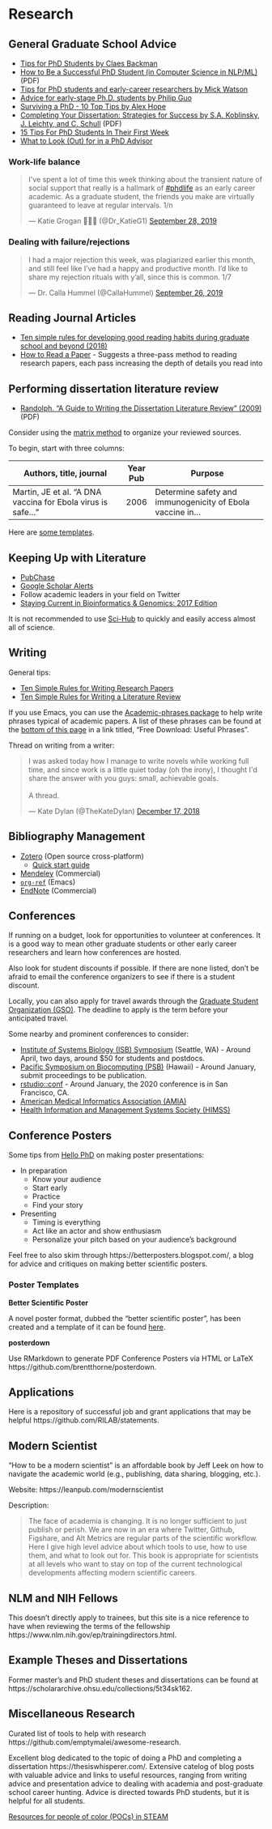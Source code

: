# Research {#research}

## General Graduate School Advice

- [Tips for PhD Students by Claes Backman](https://sites.google.com/view/claesbackman/tips-for-phd-students)
- [How to Be a Successful PhD Student (in Computer Science in NLP/ML)](https://people.cs.umass.edu/~wallach/how_to_be_a_successful_phd_student.pdf) (PDF)
- [Tips for PhD students and early-career researchers by Mick Watson](http://www.opiniomics.org/tips-for-phd-students-and-early-career-researchers/)
- [Advice for early-stage Ph.D. students by Philip Guo](http://www.pgbovine.net/early-stage-PhD-advice.htm)
- [Surviving a PhD - 10 Top Tips by Alex Hope](https://thesiswhisperer.com/2012/07/16/surviving-a-phd-10-top-tips/)
- [Completing Your Dissertation: Strategies for Success by S.A. Koblinsky, J. Leichty, and C. Schull](https://sph.umd.edu/sites/default/files/files/StrategiesDissertationCompletion3_8_07.pdf) (PDF)
- [15 Tips For PhD Students In Their First Week](https://www.nextscientist.com/15-tips-phd-students-start/)
- [What to Look (Out) for in a PhD Advisor](https://authenticallyaverage.com/2019/10/15/what-to-look-out-for-in-a-phd-advisor/)

### Work-life balance

<blockquote class="twitter-tweet"><p lang="en" dir="ltr">I&#39;ve spent a lot of time this week thinking about the transient nature of social support that really is a hallmark of <a href="https://twitter.com/hashtag/phdlife?src=hash&amp;ref_src=twsrc%5Etfw">#phdlife</a> as an early career academic. As a graduate student, the friends you make are virtually guaranteed to leave at regular intervals. 1/n</p>&mdash; Katie Grogan 👩‍🔬🧬 (@Dr_KatieG1) <a href="https://twitter.com/Dr_KatieG1/status/1177961427459608578?ref_src=twsrc%5Etfw">September 28, 2019</a></blockquote>
<script async src="https://platform.twitter.com/widgets.js" charset="utf-8"></script>

### Dealing with failure/rejections

<blockquote class="twitter-tweet"><p lang="en" dir="ltr">I had a major rejection this week, was plagiarized earlier this month, and still feel like I’ve had a happy and productive month. I’d like to share my rejection rituals with y’all, since this is common. 1/7</p>&mdash; Dr. Calla Hummel (@CallaHummel) <a href="https://twitter.com/CallaHummel/status/1177240569522860033?ref_src=twsrc%5Etfw">September 26, 2019</a></blockquote>

## Reading Journal Articles

- [Ten simple rules for developing good reading habits during graduate school and beyond (2018)](https://doi.org/10.1371/journal.pcbi.1006467)
- [How to Read a Paper](http://blizzard.cs.uwaterloo.ca/keshav/home/Papers/data/07/paper-reading.pdf) - Suggests a three-pass method to reading research papers, each pass increasing the depth of details you read into

## Performing dissertation literature review

- [Randolph. "A Guide to Writing the Dissertation Literature Review" (2009)](http://lemass.net/capstone/files/A%20Guide%20to%20Writing%20the%20Dissertation%20Literature%20Review.pdf) (PDF)

Consider using the [matrix method](https://guides.library.duq.edu/matrix) to organize your reviewed sources.

To begin, start with three columns:

| Authors, title, journal                                      | Year Pub | Purpose                                                    |
|--------------------------------------------------------------|----------|------------------------------------------------------------|
| Martin, JE et al. "A DNA vaccina for Ebola virus is safe..." | 2006     | Determine safety and immunogenicity of Ebola vaccine in... |

Here are [some templates](https://academicguides.waldenu.edu/writingcenter/assignments/literaturereview/matrix).

## Keeping Up with Literature

- [PubChase](https://www.pubchase.com/)
- [Google Scholar Alerts](https://scholar.google.com/)
- Follow academic leaders in your field on Twitter
- [Staying Current in Bioinformatics & Genomics: 2017 Edition](https://www.gettinggeneticsdone.com/2017/02/staying-current-in-bioinformatics-genomics-2017.html)

It is not recommended to use [Sci-Hub](https://www.sciencemag.org/news/2017/07/sci-hub-s-cache-pirated-papers-so-big-subscription-journals-are-doomed-data-analyst) to quickly and easily access almost all of science.

## Writing

General tips:

- [Ten Simple Rules for Writing Research Papers](https://doi.org/10.1371/journal.pcbi.1003453)
- [Ten Simple Rules for Writing a Literature Review](https://doi.org/10.1371/journal.pcbi.1003149)

If you use Emacs, you can use the [Academic-phrases package](https://github.com/nashamri/academic-phrases) to help write phrases typical of academic papers. A list of these phrases can be found at the [bottom of this page](https://www.springer.com/gb/book/9783319260921) in a link titled, "Free Download: Useful Phrases".

Thread on writing from a writer:

<blockquote class="twitter-tweet"><p lang="en" dir="ltr">I was asked today how I manage to write novels while working full time, and since work is a little quiet today (oh the irony), I thought I&#39;d share the answer with you guys: small, achievable goals.<br><br>A thread.</p>&mdash; Kate Dylan (@TheKateDylan) <a href="https://twitter.com/TheKateDylan/status/1074510080484139008?ref_src=twsrc%5Etfw">December 17, 2018</a></blockquote>

## Bibliography Management

- [Zotero](http://zotero.org/) (Open source cross-platform)
  - [Quick start guide](https://www.zotero.org/support/quick_start_guide)
- [Mendeley](https://www.mendeley.com/) (Commercial)
- [`org-ref`](https://github.com/jkitchin/org-ref) (Emacs)
- [EndNote](https://endnote.com/) (Commercial)

## Conferences

If running on a budget,
look for opportunities to volunteer at conferences.
It is a good way to mean other graduate students or other early career
researchers and learn how conferences are hosted.

Also look for student discounts if possible.
If there are none listed,
don't be afraid to email the conference organizers to see if there is a student
discount.

Locally, you can also apply for travel awards through the
[Graduate Student Organization (GSO)](https://ohsugso.weebly.com/gso-travel-award.html).
The deadline to apply is the term before your anticipated travel.

Some nearby and prominent conferences to consider:

- [Institute of Systems Biology (ISB) Symposium](https://systemsbiology.org/symposium/) (Seattle, WA) - Around April, two days, around $50 for students and postdocs.
- [Pacific Symposium on Biocomputing (PSB)](https://psb.stanford.edu/) (Hawaii) - Around January, submit proceedings to be publication.
- [rstudio::conf](https://www.rstudio.com/conference/) - Around January, the 2020 conference is in San Francisco, CA.
- [American Medical Informatics Association (AMIA)](https://www.amia.org/)
- [Health Information and Management Systems Society (HIMSS)](https://www.himss.org/)

## Conference Posters

Some tips from
[Hello PhD](http://hellophd.com/2018/11/104-how-to-give-a-perfect-poster-presentation/)
on making poster presentations:

- In preparation
    - Know your audience
    - Start early
    - Practice
    - Find your story
- Presenting
    - Timing is everything
    - Act like an actor and show enthusiasm
    - Personalize your pitch based on your audience's background

Feel free to also skim through https://betterposters.blogspot.com/,
a blog for advice and critiques on making better scientific posters.

### Poster Templates

**Better Scientific Poster**

A novel poster format, dubbed the "better scientific poster", has been created
and a template of it can be found [here](https://osf.io/ef53g/).

**posterdown**

Use RMarkdown to generate PDF Conference Posters via HTML or LaTeX
https://github.com/brentthorne/posterdown.

## Applications

Here is a repository of successful job and grant applications that may be
helpful https://github.com/RILAB/statements.

## Modern Scientist

"How to be a modern scientist" is an affordable book by Jeff Leek on how to
navigate the academic world (e.g., publishing, data sharing, blogging, etc.).

Website: https://leanpub.com/modernscientist

Description:

> The face of academia is changing. It is no longer sufficient to just publish
> or perish. We are now in an era where Twitter, Github, Figshare, and Alt
> Metrics are regular parts of the scientific workflow. Here I give high level
> advice about which tools to use, how to use them, and what to look out for.
> This book is appropriate for scientists at all levels who want to stay on top
> of the current technological developments affecting modern scientific
> careers.

## NLM and NIH Fellows

This doesn't directly apply to trainees, but this site is a nice reference to
have when reviewing the terms of the fellowship
https://www.nlm.nih.gov/ep/trainingdirectors.html.

## Example Theses and Dissertations

Former master's and PhD student theses and dissertations can be found at
https://scholararchive.ohsu.edu/collections/5t34sk162.

## Miscellaneous Research

Curated list of tools to help with research
https://github.com/emptymalei/awesome-research.

Excellent blog dedicated to the topic of doing a PhD and completing a
dissertation https://thesiswhisperer.com/. Extensive catelog of blog posts with
valuable advice and links to useful resources, ranging from writing advice and
presentation advice to dealing with academia and post-graduate school career
hunting. Advice is directed towards PhD students, but it is helpful for all
students.

[Resources for people of color (POCs) in STEAM](https://docs.google.com/spreadsheets/d/1V_pvhqWliwqLhAVcXikxAEuJPD4mwwgl9LEgOnzN-zM/edit?usp=sharing)
